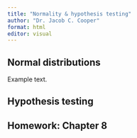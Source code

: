 ```yaml
---
title: "Normality & hypothesis testing"
author: "Dr. Jacob C. Cooper"
format: html
editor: visual
---
```


## Normal distributions

Example text.

## Hypothesis testing

## Homework: Chapter 8
